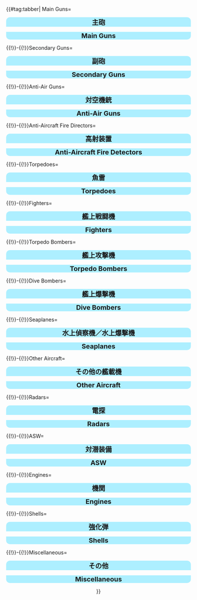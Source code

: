 {{#tag:tabber|
Main Guns=
<div style="width:100%;background:#ADEFFF;border-top-right-radius:10px;border-top-left-radius:10px;text-align:center"><font size="4">'''主砲'''</font></div>
<div style="text-align:center">
{{ItemStack
|item = {{EquipmentCardKai|12cm Single Gun Mount|size=120px}}
|text-position = bottom:-50px;right:10px;
|font-size = 18px
|text = x0
|glow-size = 2px
|text-color = ffffff
|glow-color = 000000
}}{{ItemStack
|item = {{EquipmentCardKai|12.7cm Twin Gun Mount|size=120px}}
|text-position = bottom:-50px;right:10px;
|font-size = 18px
|text = x2
|glow-size = 2px
|text-color = ffffff
|glow-color = 000000
}}{{ItemStack
|item = {{EquipmentCardKai|10cm Twin High-angle Gun Mount|size=120px}}
|text-position = bottom:-50px;right:10px;
|font-size = 18px
|text = x8
|glow-size = 2px
|text-color = ffffff
|glow-color = 000000
}}{{ItemStack
|item = {{EquipmentCardKai|14cm Single Gun Mount|size=120px}}
|text-position = bottom:-50px;right:10px;
|font-size = 18px
|text = x0
|glow-size = 2px
|text-color = ffffff
|glow-color = 000000
}}{{ItemStack
|item = {{EquipmentCardKai|15.5cm Triple Gun Mount|size=120px}}
|text-position = bottom:-50px;right:10px;
|font-size = 18px
|text = x22
|glow-size = 2px
|text-color = ffffff
|glow-color = 000000
}}
{{ItemStack
|item = {{EquipmentCardKai|20.3cm Twin Gun Mount|size=120px}}
|text-position = bottom:-50px;right:10px;
|font-size = 18px
|text = x0
|glow-size = 2px
|text-color = ffffff
|glow-color = 000000
}}{{ItemStack
|item = {{EquipmentCardKai|35.6cm Twin Gun Mount|size=120px}}
|text-position = bottom:-50px;right:10px;
|font-size = 18px
|text = x11
|glow-size = 2px
|text-color = ffffff
|glow-color = 000000
}}{{ItemStack
|item = {{EquipmentCardKai|41cm Twin Gun Mount|size=120px}}
|text-position = bottom:-50px;right:10px;
|font-size = 18px
|text = x2
|glow-size = 2px
|text-color = ffffff
|glow-color = 000000
}}{{ItemStack
|item = {{EquipmentCardKai|46cm Triple Gun Mount|size=120px}}
|text-position = bottom:-50px;right:10px;
|font-size = 18px
|text = x8
|glow-size = 2px
|text-color = ffffff
|glow-color = 000000
}}{{ItemStack
|item = {{EquipmentCardKai|12.7cm Single High-angle Gun Mount|size=120px}}
|text-position = bottom:-50px;right:10px;
|font-size = 18px
|text = x8
|glow-size = 2px
|text-color = ffffff
|glow-color = 000000
}}
{{ItemStack
|item = {{EquipmentCardKai|20.3cm (No.3) Twin Gun Mount|size=120px}}
|text-position = bottom:-50px;right:10px;
|font-size = 18px
|text = x11
|glow-size = 2px
|text-color = ffffff
|glow-color = 000000
}}{{ItemStack
|item = {{EquipmentCardKai|12.7cm Twin Gun Mount Model B Kai 2|size=120px}}
|text-position = bottom:-50px;right:10px;
|font-size = 18px
|text = x11
|glow-size = 2px
|text-color = ffffff
|glow-color = 000000
}}{{ItemStack
|item = {{EquipmentCardKai|15.2cm Twin Gun Mount|size=120px}}
|text-position = bottom:-50px;right:10px;
|font-size = 18px
|text = x16
|glow-size = 2px
|text-color = ffffff
|glow-color = 000000
}}{{ItemStack
|item = {{EquipmentCardKai|38cm Twin Gun Mount|size=120px}}
|text-position = bottom:-50px;right:10px;
|font-size = 18px
|text = x0
|glow-size = 2px
|text-color = ffffff
|glow-color = 000000
}}{{ItemStack
|item = {{EquipmentCardKai|12.7cm Single Gun Mount|size=120px}}
|text-position = bottom:-50px;right:10px;
|font-size = 18px
|text = x5
|glow-size = 2px
|text-color = ffffff
|glow-color = 000000
}}
{{ItemStack
|item = {{EquipmentCardKai|20.3cm (No.2) Twin Gun Mount|size=120px}}
|text-position = bottom:-50px;right:10px;
|font-size = 18px
|text = x32
|glow-size = 2px
|text-color = ffffff
|glow-color = 000000
}}{{ItemStack
|item = {{EquipmentCardKai|12.7cm Twin High-angle Gun Mount (Late Model)|size=120px}}
|text-position = bottom:-50px;right:10px;
|font-size = 18px
|text = x31
|glow-size = 2px
|text-color = ffffff
|glow-color = 000000
}}{{ItemStack
|item = {{EquipmentCardKai|Prototype 35.6cm Triple Gun Mount|size=120px}}
|text-position = bottom:-50px;right:10px;
|font-size = 18px
|text = x8
|glow-size = 2px
|text-color = ffffff
|glow-color = 000000
}}{{ItemStack
|item = {{EquipmentCardKai|35.6cm Twin Gun Mount (Dazzle Camouflage)|size=120px}}
|text-position = bottom:-50px;right:10px;
|font-size = 18px
|text = x2
|glow-size = 2px
|text-color = ffffff
|glow-color = 000000
}}{{ItemStack
|item = {{EquipmentCardKai|Prototype 41cm Triple Gun Mount|size=120px}}
|text-position = bottom:-50px;right:10px;
|font-size = 18px
|text = x4
|glow-size = 2px
|text-color = ffffff
|glow-color = 000000
}}
{{ItemStack
|item = {{EquipmentCardKai|38cm Twin Gun Mount Kai|size=120px}}
|text-position = bottom:-50px;right:10px;
|font-size = 18px
|text = x5
|glow-size = 2px
|text-color = ffffff
|glow-color = 000000
}}{{ItemStack
|item = {{EquipmentCardKai|Prototype 46cm Twin Gun Mount|size=120px}}
|text-position = bottom:-50px;right:10px;
|font-size = 18px
|text = x0
|glow-size = 2px
|text-color = ffffff
|glow-color = 000000
}}{{ItemStack
|item = {{EquipmentCardKai|14cm Twin Gun Mount|size=120px}}
|text-position = bottom:-50px;right:10px;
|font-size = 18px
|text = x6
|glow-size = 2px
|text-color = ffffff
|glow-color = 000000
}}{{ItemStack
|item = {{EquipmentCardKai|10cm Twin High-angle Gun Mount + Anti-Aircraft Fire Director|size=120px}}
|text-position = bottom:-50px;right:10px;
|font-size = 18px
|text = x11
|glow-size = 2px
|text-color = ffffff
|glow-color = 000000
}}{{ItemStack
|item = {{EquipmentCardKai|SKC34 20.3cm Twin Gun Mount|size=120px}}
|text-position = bottom:-50px;right:10px;
|font-size = 18px
|text = x2
|glow-size = 2px
|text-color = ffffff
|glow-color = 000000
}}
{{ItemStack
|item = {{EquipmentCardKai|Prototype 51cm Twin Gun Mount|size=120px}}
|text-position = bottom:-50px;right:10px;
|font-size = 18px
|text = x2
|glow-size = 2px
|text-color = ffffff
|glow-color = 000000
}}{{ItemStack
|item = {{EquipmentCardKai|381mm/50 Triple Gun Mount|size=120px}}
|text-position = bottom:-50px;right:10px;
|font-size = 18px
|text = x0
|glow-size = 2px
|text-color = ffffff
|glow-color = 000000
}}{{ItemStack
|item = {{EquipmentCardKai|381mm/50 Triple Gun Mount Kai|size=120px}}
|text-position = bottom:-50px;right:10px;
|font-size = 18px
|text = x6
|glow-size = 2px
|text-color = ffffff
|glow-color = 000000
}}{{ItemStack
|item = {{EquipmentCardKai|15.2cm Twin Gun Mount Kai|size=120px}}
|text-position = bottom:-50px;right:10px;
|font-size = 18px
|text = x2
|glow-size = 2px
|text-color = ffffff
|glow-color = 000000
}}{{ItemStack
|item = {{EquipmentCardKai|120mm Twin Gun Mount|size=120px}}
|text-position = bottom:-50px;right:10px;
|font-size = 18px
|text = x3
|glow-size = 2px
|text-color = ffffff
|glow-color = 000000
}}
{{ItemStack
|item = {{EquipmentCardKai|16inch Triple Gun Mount Mk.7|size=120px}}
|text-position = bottom:-50px;right:10px;
|font-size = 18px
|text = x1
|glow-size = 2px
|text-color = ffffff
|glow-color = 000000
}}{{ItemStack
|item ={{EquipmentCardKai|203mm/53 Twin Gun Mount|size=120px}}
|text-position = bottom:-50px;right:10px;
|font-size = 18px
|text = x3
|glow-size = 2px
|text-color = ffffff
|glow-color = 000000
}}
</div>
<div style="width:100%;background:#ADEFFF;border-bottom-right-radius:10px;border-bottom-left-radius:10px;text-align:center"><font size=4>'''Main Guns'''</font></div>

{{!}}-{{!}}Secondary Guns=
<div style="width:100%;background:#ADEFFF;border-top-right-radius:10px;border-top-left-radius:10px;text-align:center"><font size="4">'''副砲'''</font></div>
<div style="text-align:center">
{{ItemStack
|item = {{EquipmentCardKai|12.7cm Twin High-angle Gun Mount|size=120px}}
|text-position = bottom:-50px;right:10px;
|font-size = 18px
|text = x0
|glow-size = 2px
|text-color = ffffff
|glow-color = 000000
}}{{ItemStack
|item = {{EquipmentCardKai|15.2cm Single Gun Mount|size=120px}}
|text-position = bottom:-50px;right:10px;
|font-size = 18px
|text = x0
|glow-size = 2px
|text-color = ffffff
|glow-color = 000000
}}{{ItemStack
|item = {{EquipmentCardKai|15.5cm Triple Secondary Gun Mount|size=120px}}
|text-position = bottom:-50px;right:10px;
|font-size = 18px
|text = x16
|glow-size = 2px
|text-color = ffffff
|glow-color = 000000
}}{{ItemStack
|item = {{EquipmentCardKai|8cm High-angle Gun|size=120px}}
|text-position = bottom:-50px;right:10px;
|font-size = 18px
|text = x12
|glow-size = 2px
|text-color = ffffff
|glow-color = 000000
}}{{ItemStack
|item = {{EquipmentCardKai|10cm Twin High-angle Gun Mount (Carriage)|size=120px}}
|text-position = bottom:-50px;right:10px;
|font-size = 18px
|text = x4
|glow-size = 2px
|text-color = ffffff
|glow-color = 000000
}}
{{ItemStack
|item = {{EquipmentCardKai|15cm Twin Secondary Gun Mount|size=120px}}
|text-position = bottom:-50px;right:10px;
|font-size = 18px
|text = x2
|glow-size = 2px
|text-color = ffffff
|glow-color = 000000
}}{{ItemStack
|item = {{EquipmentCardKai|12.7cm High-angle Gun + Anti-Aircraft Fire Director|size=120px}}
|text-position = bottom:-50px;right:10px;
|font-size = 18px
|text = x1
|glow-size = 2px
|text-color = ffffff
|glow-color = 000000
}}{{ItemStack
|item = {{EquipmentCardKai|OTO 152mm Triple Rapid Fire Gun Mount|size=120px}}
|text-position = bottom:-50px;right:10px;
|font-size = 18px
|text = x5
|glow-size = 2px
|text-color = ffffff
|glow-color = 000000
}}{{ItemStack
|item = {{EquipmentCardKai|90mm Single High-angle Gun Mount|size=120px}}
|text-position = bottom:-50px;right:10px;
|font-size = 18px
|text = x3
|glow-size = 2px
|text-color = ffffff
|glow-color = 000000
}}{{ItemStack
|item = {{EquipmentCardKai|10.5cm Twin Gun Mount|size=120px}}
|text-position = bottom:-50px;right:10px;
|font-size = 18px
|text = x2
|glow-size = 2px
|text-color = ffffff
|glow-color = 000000
}}
</div>
<div style="width:100%;background:#ADEFFF;border-bottom-right-radius:10px;border-bottom-left-radius:10px;text-align:center"><font size=4>'''Secondary Guns'''</font></div>

{{!}}-{{!}}Anti-Air Guns=
<div style="width:100%;background:#ADEFFF;border-top-right-radius:10px;border-top-left-radius:10px;text-align:center"><font size="4">'''対空機銃'''</font></div>
<div style="text-align:center">
{{ItemStack
|item = {{EquipmentCardKai|7.7mm Machine Gun|size=120px}}
|text-position = bottom:-50px;right:10px;
|font-size = 18px
|text = x0
|glow-size = 2px
|text-color = ffffff
|glow-color = 000000
}}{{ItemStack
|item = {{EquipmentCardKai|12.7mm Single Machine Gun Mount|size=120px}}
|text-position = bottom:-50px;right:10px;
|font-size = 18px
|text = x0
|glow-size = 2px
|text-color = ffffff
|glow-color = 000000
}}{{ItemStack
|item = {{EquipmentCardKai|25mm Twin Autocannon Mount|size=120px}}
|text-position = bottom:-50px;right:10px;
|font-size = 18px
|text = x0
|glow-size = 2px
|text-color = ffffff
|glow-color = 000000
}}{{ItemStack
|item = {{EquipmentCardKai|25mm Triple Autocannon Mount|size=120px}}
|text-position = bottom:-50px;right:10px;
|font-size = 18px
|text = x10
|glow-size = 2px
|text-color = ffffff
|glow-color = 000000
}}{{ItemStack
|item = {{EquipmentCardKai|25mm Single Autocannon Mount|size=120px}}
|text-position = bottom:-50px;right:10px;
|font-size = 18px
|text = x1
|glow-size = 2px
|text-color = ffffff
|glow-color = 000000
}}
{{ItemStack
|item = {{EquipmentCardKai|12cm 30-tube Rocket Launcher|size=120px}}
|text-position = bottom:-50px;right:10px;
|font-size = 18px
|text = x12
|glow-size = 2px
|text-color = ffffff
|glow-color = 000000
}}{{ItemStack
|item = {{EquipmentCardKai|2cm Flakvierling 38|size=120px}}
|text-position = bottom:-50px;right:10px;
|font-size = 18px
|text = x3
|glow-size = 2px
|text-color = ffffff
|glow-color = 000000
}}{{ItemStack
|item = {{EquipmentCardKai|3.7cm FlaK M42|size=120px}}
|text-position = bottom:-50px;right:10px;
|font-size = 18px
|text = x3
|glow-size = 2px
|text-color = ffffff
|glow-color = 000000
}}{{ItemStack
|item = {{EquipmentCardKai|Bi Type 40mm Twin Autocannon Mount|size=120px}}
|text-position = bottom:-50px;right:10px;
|font-size = 18px
|text = x12
|glow-size = 2px
|text-color = ffffff
|glow-color = 000000
}}{{ItemStack
|item = {{EquipmentCardKai|25mm Triple Autocannon Mount (Concentrated Deployment)|size=120px}}
|text-position = bottom:-50px;right:10px;
|font-size = 18px
|text = x3
|glow-size = 2px
|text-color = ffffff
|glow-color = 000000
}}
</div>
<div style="width:100%;background:#ADEFFF;border-bottom-right-radius:10px;border-bottom-left-radius:10px;text-align:center"><font size=4>'''Anti-Air Guns'''</font></div>

{{!}}-{{!}}Anti-Aircraft Fire Directors=
<div style="width:100%;background:#ADEFFF;border-top-right-radius:10px;border-top-left-radius:10px;text-align:center"><font size="4">'''高射装置'''</font></div>
<div style="text-align:center">
{{ItemStack
|item = {{EquipmentCardKai|Type 91 Anti-Aircraft Fire Director|size=120px}}
|text-position = bottom:-50px;right:10px;
|font-size = 18px
|text = x0
|glow-size = 2px
|text-color = ffffff
|glow-color = 000000
}}{{ItemStack
|item = {{EquipmentCardKai|Type 94 Anti-Aircraft Fire Director|size=120px}}
|text-position = bottom:-50px;right:10px;
|font-size = 18px
|text = x3
|glow-size = 2px
|text-color = ffffff
|glow-color = 000000
}}
</div>
<div style="width:100%;background:#ADEFFF;border-bottom-right-radius:10px;border-bottom-left-radius:10px;text-align:center"><font size=4>'''Anti-Aircraft Fire Detectors'''</font></div>

{{!}}-{{!}}Torpedoes=
<div style="width:100%;background:#ADEFFF;border-top-right-radius:10px;border-top-left-radius:10px;text-align:center"><font size="4">'''魚雷'''</font></div>
<div style="text-align:center">
{{ItemStack
|item = {{EquipmentCardKai|61cm Triple Torpedo Mount|size=120px}}
|text-position = bottom:-50px;right:10px;
|font-size = 18px
|text = x0
|glow-size = 2px
|text-color = ffffff
|glow-color = 000000
}}{{ItemStack
|item = {{EquipmentCardKai|61cm Quadruple Torpedo Mount|size=120px}}
|text-position = bottom:-50px;right:10px;
|font-size = 18px
|text = x0
|glow-size = 2px
|text-color = ffffff
|glow-color = 000000
}}{{ItemStack
|item = {{EquipmentCardKai|61cm Quadruple (Oxygen) Torpedo Mount|size=120px}}
|text-position = bottom:-50px;right:10px;
|font-size = 18px
|text = x4
|glow-size = 2px
|text-color = ffffff
|glow-color = 000000
}}{{ItemStack
|item = {{EquipmentCardKai|61cm Quintuple (Oxygen) Torpedo Mount|size=120px}}
|text-position = bottom:-50px;right:10px;
|font-size = 18px
|text = x16
|glow-size = 2px
|text-color = ffffff
|glow-color = 000000
}}{{ItemStack
|item = {{EquipmentCardKai|53cm Bow (Oxygen) Torpedo Mount|size=120px}}
|text-position = bottom:-50px;right:10px;
|font-size = 18px
|text = x0
|glow-size = 2px
|text-color = ffffff
|glow-color = 000000
}}
{{ItemStack
|item = {{EquipmentCardKai|Submarine 53cm Bow Torpedo Mount (8 tubes)|size=120px}}
|text-position = bottom:-50px;right:10px;
|font-size = 18px
|text = x2
|glow-size = 2px
|text-color = ffffff
|glow-color = 000000
}}{{ItemStack
|item = {{EquipmentCardKai|61cm Triple (Oxygen) Torpedo Mount|size=120px}}
|text-position = bottom:-50px;right:10px;
|font-size = 18px
|text = x7
|glow-size = 2px
|text-color = ffffff
|glow-color = 000000
}}{{ItemStack
|item = {{EquipmentCardKai|Prototype FaT Type 95 Oxygen Torpedo Kai|size=120px}}
|text-position = bottom:-50px;right:10px;
|font-size = 18px
|text = x1
|glow-size = 2px
|text-color = ffffff
|glow-color = 000000
}}
</div>
<div style="width:100%;background:#ADEFFF;border-bottom-right-radius:10px;border-bottom-left-radius:10px;text-align:center"><font size=4>'''Torpedoes'''</font></div>

{{!}}-{{!}}Fighters=
<div style="width:100%;background:#ADEFFF;border-top-right-radius:10px;border-top-left-radius:10px;text-align:center"><font size="4">'''艦上戦闘機'''</font></div>
<div style="text-align:center">
{{ItemStack
|item = {{EquipmentCardKai|Type 96 Fighter|size=120px}}
|text-position = bottom:-50px;right:10px;
|font-size = 18px
|text = x0
|glow-size = 2px
|text-color = ffffff
|glow-color = 000000
}}{{ItemStack
|item = {{EquipmentCardKai|Type 0 Fighter Model 21|size=120px}}
|text-position = bottom:-50px;right:10px;
|font-size = 18px
|text = x0
|glow-size = 2px
|text-color = ffffff
|glow-color = 000000
}}{{ItemStack
|item = {{EquipmentCardKai|Type 0 Fighter Model 52|size=120px}}
|text-position = bottom:-50px;right:10px;
|font-size = 18px
|text = x0
|glow-size = 2px
|text-color = ffffff
|glow-color = 000000
}}{{ItemStack
|item = {{EquipmentCardKai|Reppuu|size=120px}}
|text-position = bottom:-50px;right:10px;
|font-size = 18px
|text = x13
|glow-size = 2px
|text-color = ffffff
|glow-color = 000000
}}{{ItemStack
|item = {{EquipmentCardKai|Reppuu Kai|size=120px}}
|text-position = bottom:-50px;right:10px;
|font-size = 18px
|text = x1
|glow-size = 2px
|text-color = ffffff
|glow-color = 000000
}}
{{ItemStack
|item = {{EquipmentCardKai|Shiden Kai 2|size=120px}}
|text-position = bottom:-50px;right:10px;
|font-size = 18px
|text = x9
|glow-size = 2px
|text-color = ffffff
|glow-color = 000000
}}{{ItemStack
|item = {{EquipmentCardKai|Shinden Kai|size=120px}}
|text-position = bottom:-50px;right:10px;
|font-size = 18px
|text = ლ(ಠ益ಠლ)
|glow-size = 2px
|text-color = ffffff
|glow-color = 000000
}}{{ItemStack
|item = {{EquipmentCardKai|Type 0 Fighter Model 21 (Skilled)|size=120px}}
|text-position = bottom:-50px;right:10px;
|font-size = 18px
|text = x0
|glow-size = 2px
|text-color = ffffff
|glow-color = 000000
}}{{ItemStack
|item = {{EquipmentCardKai|Zero Fighter Model 52C (601 Air Group)|size=120px}}
|text-position = bottom:-50px;right:10px;
|font-size = 18px
|text = x2
|glow-size = 2px
|text-color = ffffff
|glow-color = 000000
}}{{ItemStack
|item = {{EquipmentCardKai|Reppuu (601 Air Group)|size=120px}}
|text-position = bottom:-50px;right:10px;
|font-size = 18px
|text = x2
|glow-size = 2px
|text-color = ffffff
|glow-color = 000000
}}
{{ItemStack
|item = {{EquipmentCardKai|Type 0 Fighter Model 52 (Skilled)|size=120px}}
|text-position = bottom:-50px;right:10px;
|font-size = 18px
|text = x4
|glow-size = 2px
|text-color = ffffff
|glow-color = 000000
}}{{ItemStack
|item = {{EquipmentCardKai|Zero Fighter Model 52C (w/ Iwai Flight)|size=120px}}
|text-position = bottom:-50px;right:10px;
|font-size = 18px
|text = x0
|glow-size = 2px
|text-color = ffffff
|glow-color = 000000
}}{{ItemStack
|item = {{EquipmentCardKai|Zero Fighter Model 21 (w/ Iwamoto Flight)|size=120px}}
|text-position = bottom:-50px;right:10px;
|font-size = 18px
|text = x0
|glow-size = 2px
|text-color = ffffff
|glow-color = 000000
}}{{ItemStack
|item = {{EquipmentCardKai|Zero Fighter Model 52A (w/ Iwamoto Flight)|size=120px}}
|text-position = bottom:-50px;right:10px;
|font-size = 18px
|text = x0
|glow-size = 2px
|text-color = ffffff
|glow-color = 000000
}}{{ItemStack
|item = {{EquipmentCardKai| Type 0 Fighter Model 53 (Iwamoto Squadron)|size=120px}}
|text-position = bottom:-50px;right:10px;
|font-size = 18px
|text = x1
|glow-size = 2px
|text-color = ffffff
|glow-color = 000000
}}
{{ItemStack
|item = {{EquipmentCardKai|Bf 109T Kai|size=120px}}
|text-position = bottom:-50px;right:10px;
|font-size = 18px
|text = x1
|glow-size = 2px
|text-color = ffffff
|glow-color = 000000
}}{{ItemStack
|item = {{EquipmentCardKai|Fw 190T Kai|size=120px}}
|text-position = bottom:-50px;right:10px;
|font-size = 18px
|text = x2
|glow-size = 2px
|text-color = ffffff
|glow-color = 000000
}}
</div>
<div style="width:100%;background:#ADEFFF;border-bottom-right-radius:10px;border-bottom-left-radius:10px;text-align:center"><font size=4>'''Fighters'''</font></div>

{{!}}-{{!}}Torpedo Bombers=
<div style="width:100%;background:#ADEFFF;border-top-right-radius:10px;border-top-left-radius:10px;text-align:center"><font size="4">'''艦上攻撃機'''</font></div>
<div style="text-align:center">
{{ItemStack
|item = {{EquipmentCardKai|Type 97 Torpedo Bomber|size=120px}}
|text-position = bottom:-50px;right:10px;
|font-size = 18px
|text = x0
|glow-size = 2px
|text-color = ffffff
|glow-color = 000000
}}{{ItemStack
|item = {{EquipmentCardKai|Tenzan|size=120px}}
|text-position = bottom:-50px;right:10px;
|font-size = 18px
|text = x3
|glow-size = 2px
|text-color = ffffff
|glow-color = 000000
}}{{ItemStack
|item = {{EquipmentCardKai|Ryuusei|size=120px}}
|text-position = bottom:-50px;right:10px;
|font-size = 18px
|text = x11
|glow-size = 2px
|text-color = ffffff
|glow-color = 000000
}}{{ItemStack
|item = {{EquipmentCardKai|Ryuusei Kai|size=120px}}
|text-position = bottom:-50px;right:10px;
|font-size = 18px
|text = x7
|glow-size = 2px
|text-color = ffffff
|glow-color = 000000
}}{{ItemStack
|item = {{EquipmentCardKai|Type 97 Torpedo Bomber (931 Air Group)|size=120px}}
|text-position = bottom:-50px;right:10px;
|font-size = 18px
|text = x1
|glow-size = 2px
|text-color = ffffff
|glow-color = 000000
}}
{{ItemStack
|item = {{EquipmentCardKai|Tenzan (931 Air Group)|size=120px}}
|text-position = bottom:-50px;right:10px;
|font-size = 18px
|text = x0
|glow-size = 2px
|text-color = ffffff
|glow-color = 000000
}}{{ItemStack
|item = {{EquipmentCardKai|Type 97 Torpedo Bomber (Tomonaga Squadron)|size=120px}}
|text-position = bottom:-50px;right:10px;
|font-size = 18px
|text = x0
|glow-size = 2px
|text-color = ffffff
|glow-color = 000000
}}{{ItemStack
|item = {{EquipmentCardKai|Tenzan Model 12 (Tomonaga Squadron)|size=120px}}
|text-position = bottom:-50px;right:10px;
|font-size = 18px
|text = x1
|glow-size = 2px
|text-color = ffffff
|glow-color = 000000
}}{{ItemStack
|item = {{EquipmentCardKai|Type 97 Torpedo Bomber (Skilled)|size=120px}}
|text-position = bottom:-50px;right:10px;
|font-size = 18px
|text = x1
|glow-size = 2px
|text-color = ffffff
|glow-color = 000000
}}{{ItemStack
|item = {{EquipmentCardKai|Tenzan (601 Air Group)|size=120px}}
|text-position = bottom:-50px;right:10px;
|font-size = 18px
|text = x2
|glow-size = 2px
|text-color = ffffff
|glow-color = 000000
}}
{{ItemStack
|item = {{EquipmentCardKai|Ryuusei (601 Air Group)|size=120px}}
|text-position = bottom:-50px;right:10px;
|font-size = 18px
|text = x3
|glow-size = 2px
|text-color = ffffff
|glow-color = 000000
}}{{ItemStack
|item = {{EquipmentCardKai|Type 97 Torpedo Bomber (Murata Squadron)|size=120px}}
|text-position = bottom:-50px;right:10px;
|font-size = 18px
|text = x0
|glow-size = 2px
|text-color = ffffff
|glow-color = 000000
}}{{ItemStack
|item = {{EquipmentCardKai|Tenzan Model 12 (Murata Squadron)|size=120px}}
|text-position = bottom:-50px;right:10px;
|font-size = 18px
|text = x2
|glow-size = 2px
|text-color = ffffff
|glow-color = 000000
}}
</div>
<div style="width:100%;background:#ADEFFF;border-bottom-right-radius:10px;border-bottom-left-radius:10px;text-align:center"><font size=4>'''Torpedo Bombers'''</font></div>

{{!}}-{{!}}Dive Bombers=
<div style="width:100%;background:#ADEFFF;border-top-right-radius:10px;border-top-left-radius:10px;text-align:center"><font size="4">'''艦上爆撃機'''</font></div>
<div style="text-align:center">
{{ItemStack
|item = {{EquipmentCardKai|Type 99 Dive Bomber|size=120px}}
|text-position = bottom:-50px;right:10px;
|font-size = 18px
|text = x0
|glow-size = 2px
|text-color = ffffff
|glow-color = 000000
}}{{ItemStack
|item = {{EquipmentCardKai|Suisei|size=120px}}
|text-position = bottom:-50px;right:10px;
|font-size = 18px
|text = x5
|glow-size = 2px
|text-color = ffffff
|glow-color = 000000
}}{{ItemStack
|item = {{EquipmentCardKai|Suisei Model 12A|size=120px}}
|text-position = bottom:-50px;right:10px;
|font-size = 18px
|text = x16
|glow-size = 2px
|text-color = ffffff
|glow-color = 000000
}}{{ItemStack
|item = {{EquipmentCardKai|Type 0 Fighter Model 62 (Fighter-bomber)|size=120px}}
|text-position = bottom:-50px;right:10px;
|font-size = 18px
|text = x9
|glow-size = 2px
|text-color = ffffff
|glow-color = 000000
}}{{ItemStack
|item = {{EquipmentCardKai|Ju 87C Kai|size=120px}}
|text-position = bottom:-50px;right:10px;
|font-size = 18px
|text = x3
|glow-size = 2px
|text-color = ffffff
|glow-color = 000000
}}
{{ItemStack
|item = {{EquipmentCardKai|Type 99 Dive Bomber (Skilled)|size=120px}}
|text-position = bottom:-50px;right:10px;
|font-size = 18px
|text = x1
|glow-size = 2px
|text-color = ffffff
|glow-color = 000000
}}{{ItemStack
|item = {{EquipmentCardKai|Type 99 Dive Bomber (Egusa Squadron)|size=120px}}
|text-position = bottom:-50px;right:10px;
|font-size = 18px
|text = x0
|glow-size = 2px
|text-color = ffffff
|glow-color = 000000
}}{{ItemStack
|item = {{EquipmentCardKai|Suisei (Egusa Squadron)|size=120px}}
|text-position = bottom:-50px;right:10px;
|font-size = 18px
|text = x1
|glow-size = 2px
|text-color = ffffff
|glow-color = 000000
}}{{ItemStack
|item = {{EquipmentCardKai|Suisei (601 Air Group)|size=120px}}
|text-position = bottom:-50px;right:10px;
|font-size = 18px
|text = x3
|glow-size = 2px
|text-color = ffffff
|glow-color = 000000
}}{{ItemStack
|item = {{EquipmentCardKai|Prototype Nanzan|size=120px}}
|text-position = bottom:-50px;right:10px;
|font-size = 18px
|text = x0
|glow-size = 2px
|text-color = ffffff
|glow-color = 000000
}}
{{ItemStack
|item = {{EquipmentCardKai|Zero Fighter Model 62 (Fighter-bomber / Iwai Squadron)|size=120px}}
|text-position = bottom:-50px;right:10px;
|font-size = 18px
|text = x1
|glow-size = 2px
|text-color = ffffff
|glow-color = 000000
}}
</div>
<div style="width:100%;background:#ADEFFF;border-bottom-right-radius:10px;border-bottom-left-radius:10px;text-align:center"><font size=4>'''Dive Bombers'''</font></div>

{{!}}-{{!}}Seaplanes=
<div style="width:100%;background:#ADEFFF;border-top-right-radius:10px;border-top-left-radius:10px;text-align:center"><font size="4">'''水上偵察機／水上爆撃機'''</font></div>
<div style="text-align:center">
{{ItemStack
|item = {{EquipmentCardKai|Type 0 Reconnaissance Seaplane|size=120px}}
|text-position = bottom:-50px;right:10px;
|font-size = 18px
|text = x0
|glow-size = 2px
|text-color = ffffff
|glow-color = 000000
}}{{ItemStack
|item = {{EquipmentCardKai|Zuiun|size=120px}}
|text-position = bottom:-50px;right:10px;
|font-size = 18px
|text = x19
|glow-size = 2px
|text-color = ffffff
|glow-color = 000000
}}{{ItemStack
|item = {{EquipmentCardKai|Type 0 Observation Seaplane|size=120px}}
|text-position = bottom:-50px;right:10px;
|font-size = 18px
|text = x41
|glow-size = 2px
|text-color = ffffff
|glow-color = 000000
}}{{ItemStack
|item = {{EquipmentCardKai|Prototype Seiran|size=120px}}
|text-position = bottom:-50px;right:10px;
|font-size = 18px
|text = x0
|glow-size = 2px
|text-color = ffffff
|glow-color = 000000
}}{{ItemStack
|item = {{EquipmentCardKai|Zuiun (634 Air Group)|size=120px}}
|text-position = bottom:-50px;right:10px;
|font-size = 18px
|text = x5
|glow-size = 2px
|text-color = ffffff
|glow-color = 000000
}}
{{ItemStack
|item = {{EquipmentCardKai|Zuiun Model 12|size=120px}}
|text-position = bottom:-50px;right:10px;
|font-size = 18px
|text = x2
|glow-size = 2px
|text-color = ffffff
|glow-color = 000000
}}{{ItemStack
|item = {{EquipmentCardKai|Zuiun Model 12 (634 Air Group)|size=120px}}
|text-position = bottom:-50px;right:10px;
|font-size = 18px
|text = x0
|glow-size = 2px
|text-color = ffffff
|glow-color = 000000
}}{{ItemStack
|item = {{EquipmentCardKai|Type 98 Reconnaissance Seaplane (Night Recon)|size=120px}}
|text-position = bottom:-50px;right:10px;
|font-size = 18px
|text = x1
|glow-size = 2px
|text-color = ffffff
|glow-color = 000000
}}{{ItemStack
|item = {{EquipmentCardKai|Ar196 Kai|size=120px}}
|text-position = bottom:-50px;right:10px;
|font-size = 18px
|text = x2
|glow-size = 2px
|text-color = ffffff
|glow-color = 000000
}}{{ItemStack
|item = {{EquipmentCardKai|Shiun|size=120px}}
|text-position = bottom:-50px;right:10px;
|font-size = 18px
|text = x0
|glow-size = 2px
|text-color = ffffff
|glow-color = 000000
}}
{{ItemStack
|item = {{EquipmentCardKai|Type 2 Large Flying Boat|size=120px}}
|text-position = bottom:-50px;right:10px;
|font-size = 18px
|text = x3
|glow-size = 2px
|text-color = ffffff
|glow-color = 000000
}}{{ItemStack
|item = {{EquipmentCardKai|Ro.43 Reconnaissance Seaplane|size=120px}}
|text-position = bottom:-50px;right:10px;
|font-size = 18px
|text = x2
|glow-size = 2px
|text-color = ffffff
|glow-color = 000000
}}{{ItemStack
|item = {{EquipmentCardKai|Ro.44 Seaplane Fighter|size=120px}}
|text-position = bottom:-50px;right:10px;
|font-size = 18px
|text = x0
|glow-size = 2px
|text-color = ffffff
|glow-color = 000000
}}{{ItemStack
|item = {{EquipmentCardKai|Type 2 Seaplane Fighter Kai|size=120px}}
|text-position = bottom:-50px;right:10px;
|font-size = 18px
|text = x0
|glow-size = 2px
|text-color = ffffff
|glow-color = 000000
}}
</div>
<div style="width:100%;background:#ADEFFF;border-bottom-right-radius:10px;border-bottom-left-radius:10px;text-align:center"><font size=4>'''Seaplanes'''</font></div>

{{!}}-{{!}}Other Aircraft=
<div style="width:100%;background:#ADEFFF;border-top-right-radius:10px;border-top-left-radius:10px;text-align:center"><font size="4">'''その他の艦載機'''</font></div>
<div style="text-align:center">
{{ItemStack
|item = {{EquipmentCardKai|Saiun|size=120px}}
|text-position = bottom:-50px;right:10px;
|font-size = 18px
|text = x10
|glow-size = 2px
|text-color = ffffff
|glow-color = 000000
}}{{ItemStack
|item = {{EquipmentCardKai|Type 2 Reconnaissance Aircraft|size=120px}}
|text-position = bottom:-50px;right:10px;
|font-size = 18px
|text = x2
|glow-size = 2px
|text-color = ffffff
|glow-color = 000000
}}{{ItemStack
|item = {{EquipmentCardKai|Prototype Keiun (Carrier-based Reconnaissance Model)|size=120px}}
|text-position = bottom:-50px;right:10px;
|font-size = 18px
|text = x0
|glow-size = 2px
|text-color = ffffff
|glow-color = 000000
}}{{ItemStack
|item = {{EquipmentCardKai|Ka Type Observation Autogyro|size=120px}}
|text-position = bottom:-50px;right:10px;
|font-size = 18px
|text = x1
|glow-size = 2px
|text-color = ffffff
|glow-color = 000000
}}{{ItemStack
|item = {{EquipmentCardKai|Type 3 Command Liaison Aircraft (ASW)|size=120px}}
|text-position = bottom:-50px;right:10px;
|font-size = 18px
|text = x1
|glow-size = 2px
|text-color = ffffff
|glow-color = 000000
}}
</div>
<div style="width:100%;background:#ADEFFF;border-bottom-right-radius:10px;border-bottom-left-radius:10px;text-align:center"><font size=4>'''Other Aircraft'''</font></div>

{{!}}-{{!}}Radars=
<div style="width:100%;background:#ADEFFF;border-top-right-radius:10px;border-top-left-radius:10px;text-align:center"><font size="4">'''電探'''</font></div>
<div style="text-align:center">
{{ItemStack
|item = {{EquipmentCardKai|Type 13 Air Radar|size=120px}}
|text-position = bottom:-50px;right:10px;
|font-size = 18px
|text = x16
|glow-size = 2px
|text-color = ffffff
|glow-color = 000000
}}{{ItemStack
|item = {{EquipmentCardKai|Type 22 Surface Radar|size=120px}}
|text-position = bottom:-50px;right:10px;
|font-size = 18px
|text = x31
|glow-size = 2px
|text-color = ffffff
|glow-color = 000000
}}{{ItemStack
|item = {{EquipmentCardKai|Type 33 Surface Radar|size=120px}}
|text-position = bottom:-50px;right:10px;
|font-size = 18px
|text = x12
|glow-size = 2px
|text-color = ffffff
|glow-color = 000000
}}{{ItemStack
|item = {{EquipmentCardKai|Type 21 Air Radar|size=120px}}
|text-position = bottom:-50px;right:10px;
|font-size = 18px
|text = x6
|glow-size = 2px
|text-color = ffffff
|glow-color = 000000
}}{{ItemStack
|item = {{EquipmentCardKai|Type 32 Surface Radar|size=120px}}
|text-position = bottom:-50px;right:10px;
|font-size = 18px
|text = x19
|glow-size = 2px
|text-color = ffffff
|glow-color = 000000
}}
{{ItemStack
|item = {{EquipmentCardKai|Type 14 Air Radar|size=120px}}
|text-position = bottom:-50px;right:10px;
|font-size = 18px
|text = x18
|glow-size = 2px
|text-color = ffffff
|glow-color = 000000
}}{{ItemStack
|item = {{EquipmentCardKai|Type 22 Surface Radar Kai 4|size=120px}}
|text-position = bottom:-50px;right:10px;
|font-size = 18px
|text = x2
|glow-size = 2px
|text-color = ffffff
|glow-color = 000000
}}{{ItemStack
|item = {{EquipmentCardKai|Type 21 Air Radar Kai|size=120px}}
|text-position = bottom:-50px;right:10px;
|font-size = 18px
|text = x1
|glow-size = 2px
|text-color = ffffff
|glow-color = 000000
}}{{ItemStack
|item = {{EquipmentCardKai|Type 13 Air Radar Kai|size=120px}}
|text-position = bottom:-50px;right:10px;
|font-size = 18px
|text = x13
|glow-size = 2px
|text-color = ffffff
|glow-color = 000000
}}{{ItemStack
|item = {{EquipmentCardKai|FuMO25 Radar|size=120px}}
|text-position = bottom:-50px;right:10px;
|font-size = 18px
|text = x2
|glow-size = 2px
|text-color = ffffff
|glow-color = 000000
}}
{{ItemStack
|item = {{EquipmentCardKai|Type 32 Surface Radar Kai|size=120px}}
|text-position = bottom:-50px;right:10px;
|font-size = 18px
|text = x0
|glow-size = 2px
|text-color = ffffff
|glow-color = 000000
}}{{ItemStack
|item = {{EquipmentCardKai|15m Duplex Rangefinder + Type 21 Air Radar Kai Ni|size=120px}}
|text-position = bottom:-50px;right:10px;
|font-size = 18px
|text = x1
|glow-size = 2px
|text-color = ffffff
|glow-color = 000000
}}
</div>
<div style="width:100%;background:#ADEFFF;border-bottom-right-radius:10px;border-bottom-left-radius:10px;text-align:center"><font size=4>'''Radars'''</font></div>

{{!}}-{{!}}ASW=
<div style="width:100%;background:#ADEFFF;border-top-right-radius:10px;border-top-left-radius:10px;text-align:center"><font size="4">'''対潜装備'''</font></div>
<div style="text-align:center">
{{ItemStack
|item = {{EquipmentCardKai|Type 94 Depth Charge Projector|size=120px}}
|text-position = bottom:-50px;right:10px;
|font-size = 18px
|text = x10
|glow-size = 2px
|text-color = ffffff
|glow-color = 000000
}}{{ItemStack
|item = {{EquipmentCardKai|Type 3 Depth Charge Projector|size=120px}}
|text-position = bottom:-50px;right:10px;
|font-size = 18px
|text = x3
|glow-size = 2px
|text-color = ffffff
|glow-color = 000000
}}{{ItemStack
|item = {{EquipmentCardKai|Type 93 Passive Sonar|size=120px}}
|text-position = bottom:-50px;right:10px;
|font-size = 18px
|text = x0
|glow-size = 2px
|text-color = ffffff
|glow-color = 000000
}}{{ItemStack
|item = {{EquipmentCardKai|Type 3 Active Sonar|size=120px}}
|text-position = bottom:-50px;right:10px;
|font-size = 18px
|text = x32
|glow-size = 2px
|text-color = ffffff
|glow-color = 000000
}}{{ItemStack
|item = {{EquipmentCardKai|Type 0 Passive Sonar|size=120px}}
|text-position = bottom:-50px;right:10px;
|font-size = 18px
|text = x0
|glow-size = 2px
|text-color = ffffff
|glow-color = 000000
}}
{{ItemStack
|item = {{EquipmentCardKai|Type 4 Passive Sonar|size=120px}}
|text-position = bottom:-50px;right:10px;
|font-size = 18px
|text = x3
|glow-size = 2px
|text-color = ffffff
|glow-color = 000000
}}
</div>
<div style="width:100%;background:#ADEFFF;border-bottom-right-radius:10px;border-bottom-left-radius:10px;text-align:center"><font size=4>'''ASW'''</font></div>

{{!}}-{{!}}Engines=
<div style="width:100%;background:#ADEFFF;border-top-right-radius:10px;border-top-left-radius:10px;text-align:center"><font size="4">'''機関'''</font></div>
<div style="text-align:center">
{{ItemStack
|item = {{EquipmentCardKai|Improved Kanhon Type Turbine|size=120px}}
|text-position = bottom:-50px;right:10px;
|font-size = 18px
|text = x0
|glow-size = 2px
|text-color = ffffff
|glow-color = 000000
}}{{ItemStack
|item = {{EquipmentCardKai|Enhanced Kanhon Type Boiler|size=120px}}
|text-position = bottom:-50px;right:10px;
|font-size = 18px
|text = x4
|glow-size = 2px
|text-color = ffffff
|glow-color = 000000
}}{{ItemStack
|item = {{EquipmentCardKai|New Model High Temperature High Pressure Boiler|size=120px}}
|text-position = bottom:-50px;right:10px;
|font-size = 18px
|text = x3
|glow-size = 2px
|text-color = ffffff
|glow-color = 000000
}}
</div>
<div style="width:100%;background:#ADEFFF;border-bottom-right-radius:10px;border-bottom-left-radius:10px;text-align:center"><font size=4>'''Engines'''</font></div>

{{!}}-{{!}}Shells=
<div style="width:100%;background:#ADEFFF;border-top-right-radius:10px;border-top-left-radius:10px;text-align:center"><font size="4">'''強化弾'''</font></div>
<div style="text-align:center">
{{ItemStack
|item = {{EquipmentCardKai|Type 3 Shell|size=120px}}
|text-position = bottom:-50px;right:10px;
|font-size = 18px
|text = x8
|glow-size = 2px
|text-color = ffffff
|glow-color = 000000
}}{{ItemStack
|item = {{EquipmentCardKai|Type 91 Armor Piercing Shell|size=120px}}
|text-position = bottom:-50px;right:10px;
|font-size = 18px
|text = x12
|glow-size = 2px
|text-color = ffffff
|glow-color = 000000
}}{{ItemStack
|item = {{EquipmentCardKai|Type 1 Armor Piercing Shell|size=120px}}
|text-position = bottom:-50px;right:10px;
|font-size = 18px
|text = x3
|glow-size = 2px
|text-color = ffffff
|glow-color = 000000
}}
</div>
<div style="width:100%;background:#ADEFFF;border-bottom-right-radius:10px;border-bottom-left-radius:10px;text-align:center"><font size=4>'''Shells'''</font></div>

{{!}}-{{!}}Miscellaneous=
<div style="width:100%;background:#ADEFFF;border-top-right-radius:10px;border-top-left-radius:10px;text-align:center"><font size="4">'''その他'''</font></div>
<div style="text-align:center">
{{ItemStack
|item = {{EquipmentCardKai|Emergency Repair Personnel|size=120px}}
|text-position = bottom:-50px;right:10px;
|font-size = 18px
|text = x15
|glow-size = 2px
|text-color = ffffff
|glow-color = 000000
}}{{ItemStack
|item = {{EquipmentCardKai|Emergency Repair Goddess|size=120px}}
|text-position = bottom:-50px;right:10px;
|font-size = 18px
|text = x8
|glow-size = 2px
|text-color = ffffff
|glow-color = 000000
}}{{ItemStack
|item = {{EquipmentCardKai|Kouhyouteki|size=120px}}
|text-position = bottom:-50px;right:10px;
|font-size = 18px
|text = x10
|glow-size = 2px
|text-color = ffffff
|glow-color = 000000
}}{{ItemStack
|item = {{EquipmentCardKai|Daihatsu Landing Craft|size=120px}}
|text-position = bottom:-50px;right:10px;
|font-size = 18px
|text = x2
|glow-size = 2px
|text-color = ffffff
|glow-color = 000000
}}{{ItemStack
|item = {{EquipmentCardKai|Anti-torpedo Bulge (Medium)|size=120px}}
|text-position = bottom:-50px;right:10px;
|font-size = 18px
|text = x38
|glow-size = 2px
|text-color = ffffff
|glow-color = 000000
}}
{{ItemStack
|item = {{EquipmentCardKai|Anti-torpedo Bulge (Large)|size=120px}}
|text-position = bottom:-50px;right:10px;
|font-size = 18px
|text = x20
|glow-size = 2px
|text-color = ffffff
|glow-color = 000000
}}{{ItemStack
|item = {{EquipmentCardKai|Searchlight|size=120px}}
|text-position = bottom:-50px;right:10px;
|font-size = 18px
|text = x6
|glow-size = 2px
|text-color = ffffff
|glow-color = 000000
}}{{ItemStack
|item = {{EquipmentCardKai|Ship Repair Facility|size=120px}}
|text-position = bottom:-50px;right:10px;
|font-size = 18px
|text = x4
|glow-size = 2px
|text-color = ffffff
|glow-color = 000000
}}{{ItemStack
|item = {{EquipmentCardKai|Drum Canister (Transport Use)|size=120px}}
|text-position = bottom:-50px;right:10px;
|font-size = 18px
|text = x65
|glow-size = 2px
|text-color = ffffff
|glow-color = 000000
}}{{ItemStack
|item = {{EquipmentCardKai|Star Shell|size=120px}}
|text-position = bottom:-50px;right:10px;
|font-size = 18px
|text = x2
|glow-size = 2px
|text-color = ffffff
|glow-color = 000000
}}
{{ItemStack
|item = {{EquipmentCardKai|Fleet Command Facility|size=120px}}
|text-position = bottom:-50px;right:10px;
|font-size = 18px
|text = x1
|glow-size = 2px
|text-color = ffffff
|glow-color = 000000
}}{{ItemStack
|item = {{EquipmentCardKai|Skilled Carrier-based Aircraft Maintenance Personnel|size=120px}}
|text-position = bottom:-50px;right:10px;
|font-size = 18px
|text = x2
|glow-size = 2px
|text-color = ffffff
|glow-color = 000000
}}{{ItemStack
|item = {{EquipmentCardKai|WG42 (Wurfgerät 42)|size=120px}}
|text-position = bottom:-50px;right:10px;
|font-size = 18px
|text = x3
|glow-size = 2px
|text-color = ffffff
|glow-color = 000000
}}{{ItemStack
|item = {{EquipmentCardKai|Skilled Lookouts|size=120px}}
|text-position = bottom:-50px;right:10px;
|font-size = 18px
|text = x4
|glow-size = 2px
|text-color = ffffff
|glow-color = 000000
}}{{ItemStack
|item = {{EquipmentCardKai|Pugliese Underwater Protection Bulkhead|size=120px}}
|text-position = bottom:-50px;right:10px;
|font-size = 18px
|text = x3
|glow-size = 2px
|text-color = ffffff
|glow-color = 000000
}}
{{ItemStack
|item = {{EquipmentCardKai|Type 96 150cm Searchlight|size=120px}}
|text-position = bottom:-50px;right:10px;
|font-size = 18px
|text = x1
|glow-size = 2px
|text-color = ffffff
|glow-color = 000000
}}{{ItemStack
|item = {{EquipmentCardKai|Combat Ration|size=120px}}
|text-position = bottom:-50px;right:10px;
|font-size = 18px
|text = x31
|glow-size = 2px
|text-color = ffffff
|glow-color = 000000
}}{{ItemStack
|item = {{EquipmentCardKai|Underway Replenishment|size=120px}}
|text-position = bottom:-50px;right:10px;
|font-size = 18px
|text = x15
|glow-size = 2px
|text-color = ffffff
|glow-color = 000000
}}{{ItemStack
|item = {{EquipmentCardKai|Canned Mackerel|size=120px}}
|text-position = bottom:-50px;right:10px;
|font-size = 18px
|text = x2
|glow-size = 2px
|text-color = ffffff
|glow-color = 000000
}}
<div style="width:100%;background:#ADEFFF;border-bottom-right-radius:10px;border-bottom-left-radius:10px;text-align:center"><font size=4>'''Miscellaneous'''</font></div>
}}
